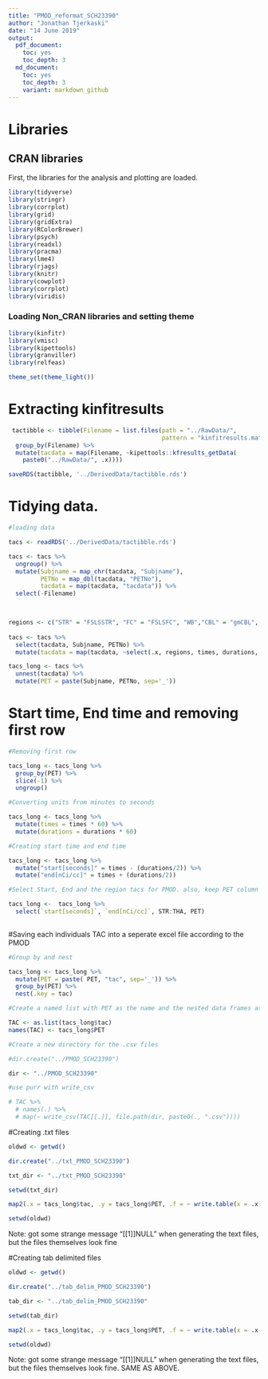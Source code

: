 ```yaml
---
title: "PMOD_reformat_SCH23390"
author: "Jonathan Tjerkaski"
date: "14 June 2019"
output: 
  pdf_document:
    toc: yes
    toc_depth: 3
  md_document:
    toc: yes
    toc_depth: 3
    variant: markdown_github
---
```


# Libraries

## CRAN libraries

First, the libraries for the analysis and plotting are loaded.

```r
library(tidyverse)
library(stringr)
library(corrplot)
library(grid)
library(gridExtra)
library(RColorBrewer)
library(psych)
library(readxl)
library(pracma)
library(lme4)
library(rjags)
library(knitr)
library(cowplot)
library(corrplot)
library(viridis)

```

### Loading Non_CRAN libraries and setting theme

```r

library(kinfitr)
library(vmisc)
library(kipettools)
library(granviller)
library(relfeas)

theme_set(theme_light())
```

# Extracting kinfitresults

```r


 tactibble <- tibble(Filename = list.files(path = "../RawData/", 
                                           pattern = "kinfitresults.mat")) %>% 
  group_by(Filename) %>% 
  mutate(tacdata = map(Filename, ~kipettools::kfresults_getData(
    paste0("../RawData/", .x))))

saveRDS(tactibble, '../DerivedData/tactibble.rds')


```

# Tidying data. 

```r

#loading data

tacs <- readRDS('../DerivedData/tactibble.rds')

tacs <- tacs %>% 
  ungroup() %>% 
  mutate(Subjname = map_chr(tacdata, "Subjname"),
         PETNo = map_dbl(tacdata, "PETNo"),
         tacdata = map(tacdata, "tacdata")) %>% 
  select(-Filename) 

   

```


```r

regions <- c("STR" = "FSLSSTR", "FC" = "FSLSFC", "WB","CBL" = "gmCBL",        "TC" = "FSLSTC", "THA" = "FSLSTHA")
 
tacs <- tacs %>% 
  select(tacdata, Subjname, PETNo) %>% 
  mutate(tacdata = map(tacdata, ~select(.x, regions, times, durations, weights))) 

tacs_long <- tacs %>% 
  unnest(tacdata) %>% 
  mutate(PET = paste(Subjname, PETNo, sep='_')) 

```

# Start time, End time and removing first row

```r

#Removing first row

tacs_long <- tacs_long %>% 
  group_by(PET) %>% 
  slice(-1) %>% 
  ungroup()

#Converting units from minutes to seconds

tacs_long <- tacs_long %>% 
  mutate(times = times * 60) %>% 
  mutate(durations = durations * 60)

#Creating start time and end time

tacs_long <- tacs_long %>% 
  mutate("start[seconds]" = times - (durations/2)) %>% 
  mutate("end[nCi/cc]" = times + (durations/2))

#Select Start, End and the region tacs for PMOD. also, keep PET column for ID

tacs_long <-  tacs_long %>% 
  select(`start[seconds]`, `end[nCi/cc]`, STR:THA, PET)
  

```

#Saving each individuals TAC into a seperate excel file according to the PMOD 


```r

#Group by and nest

tacs_long <- tacs_long %>% 
  mutate(PET = paste( PET, "tac", sep='_')) %>% 
  group_by(PET) %>% 
  nest(.key = tac)

#Create a named list with PET as the name and the nested data frames as content

TAC <- as.list(tacs_long$tac)
names(TAC) <- tacs_long$PET

#Create a new directory for the .csv files

#dir.create("../PMOD_SCH23390")

dir <- "../PMOD_SCH23390"

#use purr with write_csv

# TAC %>% 
  # names(.) %>% 
  # map(~ write_csv(TAC[[.]], file.path(dir, paste0(., ".csv")))) 

```


#Creating .txt files

```r

oldwd <- getwd()

dir.create("../txt_PMOD_SCH23390")

txt_dir <- "../txt_PMOD_SCH23390"

setwd(txt_dir)

map2(.x = tacs_long$tac, .y = tacs_long$PET, .f = ~ write.table(x = .x, file = paste0(.y, ".txt") , quote = FALSE, row.names = F))

setwd(oldwd)

```

Note: got some strange message "[[1]]NULL" when generating the text files, but the files themselves look fine

#Creating tab delimited files

```r

oldwd <- getwd()

dir.create("../tab_delim_PMOD_SCH23390")

tab_dir <- "../tab_delim_PMOD_SCH23390"

setwd(tab_dir)

map2(.x = tacs_long$tac, .y = tacs_long$PET, .f = ~ write.table(x = .x, file = paste0(.y, ".txt") , quote = FALSE, sep="\t", row.names = F))

setwd(oldwd)

```

Note: got some strange message "[[1]]NULL" when generating the text files, but the files themselves look fine. SAME AS ABOVE.
